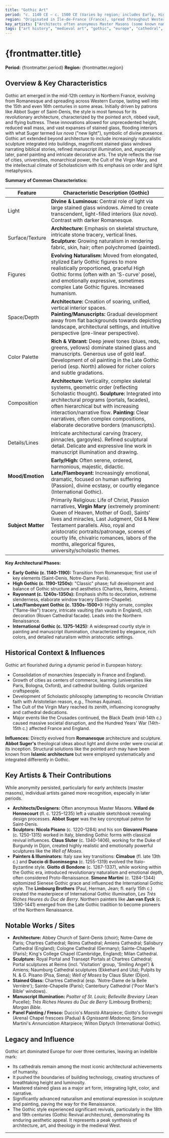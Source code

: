 ```yaml
---
title: "Gothic Art"
period: "c. 1140 CE – c. 1500 CE (Varies by region; includes Early, High, Late/Flamboyant phases)"
region: "Originated in Île-de-France (France), spread throughout Western Europe"
key_artists: ["Architects often anonymous Master Masons (some known names)", "Sculptors: Nicola & Giovanni Pisano, Claus Sluter", "Painters/Illuminators: Cimabue, Duccio, Giotto (transitional), Simone Martini, Limbourg Brothers"]
tags: ["art history", "medieval art", "gothic", "europe", "cathedral", "architecture", "sculpture", "stained glass", "manuscript illumination", "pointed arch", "ribbed vault", "flying buttress", "france", "12th century", "13th century", "14th century", "15th century"]
---
```


# {frontmatter.title}

**Period:** {frontmatter.period}
**Region:** {frontmatter.region}

## Overview & Key Characteristics

Gothic art emerged in the mid-12th century in Northern France, evolving from Romanesque and spreading across Western Europe, lasting well into the 15th and even 16th centuries in some areas. Initially driven by patrons like Abbot Suger of Saint-Denis, the style is most famous for its revolutionary architecture, characterized by the pointed arch, ribbed vault, and flying buttress. These innovations allowed for unprecedented height, reduced wall mass, and vast expanses of stained glass, flooding interiors with what Suger termed *lux nova* ("new light"), symbolic of divine presence. Gothic art extended beyond architecture to include increasingly naturalistic sculpture integrated into buildings, magnificent stained glass windows narrating biblical stories, refined manuscript illumination, and, especially later, panel painting and intricate decorative arts. The style reflects the rise of cities, universities, monarchical power, the Cult of the Virgin Mary, and the intellectual climate of Scholasticism with its emphasis on order and light metaphysics.

**Summary of Common Characteristics:**

| Feature         | Characteristic Description (Gothic)                                                          |
|-----------------|----------------------------------------------------------------------------------------------|
| Light           | **Divine & Luminous:** Central role of light via large stained glass windows. Aimed to create transcendent, light-filled interiors (*lux nova*). Contrast with darker Romanesque. |
| Surface/Texture | **Architecture:** Emphasis on skeletal structure, intricate stone tracery, vertical lines. **Sculpture:** Growing naturalism in rendering fabric, skin, hair; often polychromed (painted). |
| Figures         | **Evolving Naturalism:** Moved from elongated, stylized Early Gothic figures to more realistically proportioned, graceful High Gothic forms (often with an 'S-curve' pose), and emotionally expressive, sometimes complex Late Gothic figures. Increased humanism. |
| Space/Depth     | **Architecture:** Creation of soaring, unified, vertical interior spaces. **Painting/Manuscripts:** Gradual development away from flat backgrounds towards depicting landscape, architectural settings, and intuitive perspective (pre-linear perspective). |
| Color Palette   | **Rich & Vibrant:** Deep jewel tones (blues, reds, greens, yellows) dominate stained glass and manuscripts. Generous use of gold leaf. Development of oil painting in the Late Gothic period (esp. North) allowed for richer colors and subtle gradations. |
| Composition     | **Architecture:** Verticality, complex skeletal systems, geometric order (reflecting Scholastic thought). **Sculpture:** Integrated into architectural programs (portals, facades), often hierarchical but with increasing interaction/narrative flow. **Painting:** Clear narratives, often complex compositions, elaborate decorative borders (manuscripts). |
| Details/Lines   | Intricate architectural carving (tracery, pinnacles, gargoyles). Refined sculptural detail. Delicate and expressive line work in manuscript illumination and drawing. |
| **Mood/Emotion**| **Early/High:** Often serene, ordered, harmonious, majestic, didactic. **Late/Flamboyant:** Increasingly emotional, dramatic, focused on human suffering (Passion), divine ecstasy, or courtly elegance (International Gothic). |
| **Subject Matter**| Primarily Religious: Life of Christ, Passion narratives, **Virgin Mary** (extremely prominent: Queen of Heaven, Mother of God), Saints' lives and miracles, Last Judgment, Old & New Testament parallels. Also, royal and aristocratic portraits/patronage, scenes of courtly life, chivalric romances, labors of the months, allegorical figures, university/scholastic themes. |

**Key Architectural Phases:**
* **Early Gothic (c. 1140-1190):** Transition from Romanesque; first use of key elements (Saint-Denis, Notre-Dame Paris).
* **High Gothic (c. 1190-1250s):** "Classic" phase; full development and balance of Gothic structure and aesthetics (Chartres, Reims, Amiens).
* **Rayonnant (c. 1240s-1350s):** Emphasis shifts to decoration, extreme slenderness, elaborate window tracery (Sainte-Chapelle).
* **Late/Flamboyant Gothic (c. 1350s-1500+):** Highly ornate, complex ("flame-like") tracery, intricate vaulting (fan vaults in England), rich decoration (Rouen Cathedral facade). Leads into the Northern Renaissance.
* **International Gothic (c. 1375-1425):** A widespread courtly style in painting and manuscript illumination, characterized by elegance, rich colors, and detailed naturalism within aristocratic settings.

## Historical Context & Influences

Gothic art flourished during a dynamic period in European history:
* Consolidation of monarchies (especially in France and England).
* Growth of cities as centers of commerce, learning (universities like Paris, Bologna, Oxford), and cathedral building. Guilds organized craftspeople.
* Development of Scholastic philosophy (attempting to reconcile Christian faith with Aristotelian reason, e.g., Thomas Aquinas).
* The Cult of the Virgin Mary reached its zenith, influencing iconography and cathedral dedications.
* Major events like the Crusades continued, the Black Death (mid-14th c.) caused massive societal disruption, and the Hundred Years' War (14th-15th c.) affected France and England.

**Influences:** Directly evolved from **Romanesque** architecture and sculpture. **Abbot Suger's** theological ideas about light and divine order were crucial at its inception. Structural solutions like the pointed arch may have been known from **Islamic architecture** but were employed systematically and integrated differently in Gothic.

## Key Artists & Their Contributions

While anonymity persisted, particularly for early architects (master masons), individual artists gained more recognition, especially in later periods.
* **Architects/Designers:** Often anonymous Master Masons. **Villard de Honnecourt** (fl. c. 1225–1235) left a valuable sketchbook revealing design processes. **Abbot Suger** was the key conceptual patron for Saint-Denis.
* **Sculptors:** **Nicola Pisano** (c. 1220-1284) and his son **Giovanni Pisano** (c. 1250-1315) worked in Italy, blending Gothic forms with classical revival influences. **Claus Sluter** (c. 1340-1406), working for the Duke of Burgundy in Dijon, created highly realistic and emotionally powerful sculptures like the *Well of Moses*.
* **Painters & Illuminators:** Italy saw key transitions: **Cimabue** (fl. late 13th c.) and **Duccio di Buoninsegna** (c. 1255-1319) evolved the Italo-Byzantine style. **Giotto di Bondone** (c. 1267-1337), while working within the Gothic era, introduced revolutionary naturalism and emotional depth, often considered Proto-Renaissance. **Simone Martini** (c. 1284-1344) epitomized Sienese Gothic grace and influenced the International Gothic style. The **Limbourg Brothers** (Paul, Herman, Jean; fl. early 15th c.) created the masterpiece of International Gothic illumination, *Les Très Riches Heures du Duc de Berry*. Northern painters like **Jan van Eyck** (c. 1390-1441) emerged from the Late Gothic tradition to become pioneers of the Northern Renaissance.

## Notable Works / Sites

* **Architecture:** Abbey Church of Saint-Denis (choir); Notre-Dame de Paris; Chartres Cathedral; Reims Cathedral; Amiens Cathedral; Salisbury Cathedral (England); Cologne Cathedral (Germany); Sainte-Chapelle (Paris); King's College Chapel (Cambridge, England); Milan Cathedral.
* **Sculpture:** Royal Portal and Transept Portals at Chartres Cathedral; Portal sculptures at Reims (incl. 'Visitation' group, 'Smiling Angel') & Amiens; Naumburg Cathedral sculptures (Ekkehard and Uta); Pulpits by N. & G. Pisano (Pisa, Siena); *Well of Moses* by Claus Sluter (Dijon).
* **Stained Glass:** Chartres Cathedral (esp. 'Notre-Dame de la Belle Verrière'); Sainte-Chapelle (Paris); Canterbury Cathedral ('Poor Man's Bible' windows).
* **Manuscript Illumination:** *Psalter of St. Louis*; *Belleville Breviary* (Jean Pucelle); *Très Riches Heures du Duc de Berry* (Limbourg Brothers); *Morgan Bible*.
* **Panel Painting / Fresco:** Duccio's *Maestà* Altarpiece; Giotto's Scrovegni (Arena) Chapel frescoes (Padua) & *Ognissanti Madonna*; Simone Martini's *Annunciation* Altarpiece; Wilton Diptych (International Gothic).

## Legacy and Influence

Gothic art dominated Europe for over three centuries, leaving an indelible mark:
* Its cathedrals remain among the most iconic architectural achievements of humanity.
* It pushed the boundaries of building technology, creating structures of breathtaking height and luminosity.
* Mastered stained glass as a major art form, integrating light, color, and narrative.
* Significantly advanced naturalism and emotional expression in sculpture and painting, paving the way for the Renaissance.
* The Gothic style experienced significant revivals, particularly in the 18th and 19th centuries (Gothic Revival architecture), demonstrating its enduring aesthetic appeal. It represents a peak synthesis of architecture, art, and theology in the medieval West.

---